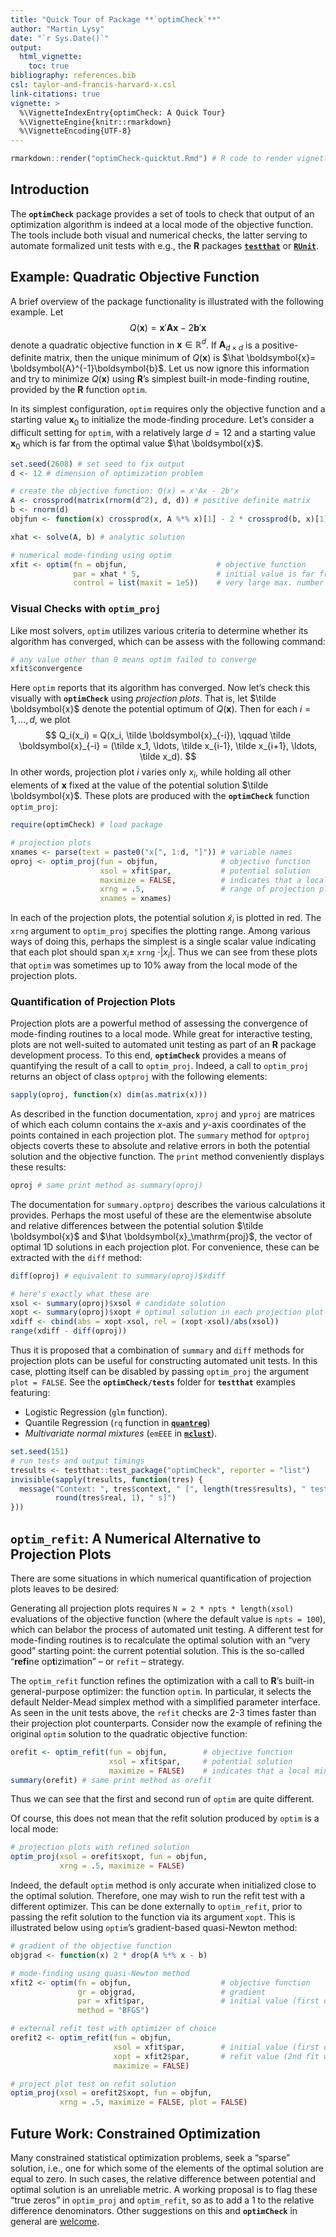 ```yaml
---
title: "Quick Tour of Package **`optimCheck`**"
author: "Martin Lysy"
date: "`r Sys.Date()`"
output:
  html_vignette:
    toc: true
bibliography: references.bib
csl: taylor-and-francis-harvard-x.csl
link-citations: true
vignette: >
  %\VignetteIndexEntry{optimCheck: A Quick Tour}
  %\VignetteEngine{knitr::rmarkdown}
  %\VignetteEncoding{UTF-8}
---
```


```r

rmarkdown::render("optimCheck-quicktut.Rmd") # R code to render vignette

```

<!-- latex macros -->
\newcommand{\xx}{\boldsymbol{x}}
\newcommand{\bb}{\boldsymbol{b}}
\renewcommand{\AA}{\boldsymbol{A}}

## Introduction

The **`optimCheck`** package provides a set of tools to check that output of an optimization algorithm is indeed at a local mode of the objective function.  The tools include both visual and numerical checks, the latter serving to automate formalized unit tests with e.g., the **R** packages [**`testthat`**](https://CRAN.R-project.org/package=testthat) or [**`RUnit`**](https://CRAN.R-project.org/package=RUnit).  

## Example: Quadratic Objective Function

A brief overview of the package functionality is illustrated with the following example.  Let
$$
Q(\xx) = \xx'\AA\xx - 2 \bb'\xx
$$
denote a quadratic objective function in $\xx \in \mathbb R^d$.  If $\AA_{d \times d}$ is a positive-definite matrix, then the unique minimum of $Q(\xx)$ is $\hat \xx = \AA^{-1}\bb$.  Let us now ignore this information and try to minimize $Q(\xx)$ using **R**'s simplest built-in mode-finding routine, provided by the **R** function `optim`.

In its simplest configuration, `optim` requires only the objective function and a starting value $\xx_0$ to initialize the mode-finding procedure.  Let's consider a difficult setting for `optim`, with a relatively large $d = 12$ and a starting value $\xx_0$ which is far from the optimal value $\hat \xx$.
```r
set.seed(2608) # set seed to fix output
d <- 12 # dimension of optimization problem

# create the objective function: Q(x) = x'Ax - 2b'x
A <- crossprod(matrix(rnorm(d^2), d, d)) # positive definite matrix
b <- rnorm(d)
objfun <- function(x) crossprod(x, A %*% x)[1] - 2 * crossprod(b, x)[1]

xhat <- solve(A, b) # analytic solution

# numerical mode-finding using optim
xfit <- optim(fn = objfun,                    # objective function
              par = xhat * 5,                 # initial value is far from the solution
              control = list(maxit = 1e5))    # very large max. number of iterations

```

### Visual Checks with `optim_proj`

Like most solvers, `optim` utilizes various criteria to determine whether its algorithm has converged, which can be assess with the following command:
```r
# any value other than 0 means optim failed to converge
xfit$convergence 
```
Here `optim` reports that its algorithm has converged.  Now let's check this visually with **`optimCheck`** using *projection plots*.  That is, let $\tilde \xx$ denote the potential optimum of $Q(\xx)$.  Then for each $i = 1,\ldots,d$, we plot 
$$
Q_i(x_i) = Q(x_i, \tilde \xx_{-i}), \qquad \tilde \xx_{-i} = (\tilde x_1, \ldots, \tilde x_{i-1}, \tilde x_{i+1}, \ldots, \tilde x_d).
$$
In other words, projection plot $i$ varies only $x_i$, while holding all other elements of $\xx$ fixed at the value of the potential solution $\tilde \xx$.  These plots are produced with the **`optimCheck`** function `optim_proj`:
```r
require(optimCheck) # load package

# projection plots
xnames <- parse(text = paste0("x[", 1:d, "]")) # variable names
oproj <- optim_proj(fun = objfun,              # objective function
                    xsol = xfit$par,           # potential solution
                    maximize = FALSE,          # indicates that a local minimum is sought
                    xrng = .5,                 # range of projection plot: x_i +/- .5*|x_i|
                    xnames = xnames)

```
In each of the projection plots, the potential solution $\tilde x_i$ is plotted in red.  The `xrng` argument to `optim_proj` specifies the plotting range.  Among various ways of doing this, perhaps the simplest is a single scalar value indicating that each plot should span $x_i \pm$ `xrng` $\cdot |x_i|$.  Thus we can see from these plots that `optim` was sometimes up to 10% away from the local mode of the projection plots.

### Quantification of Projection Plots

Projection plots are a powerful method of assessing the convergence of mode-finding routines to a local mode.  While great for interactive testing, plots are not well-suited to automated unit testing as part of an **R** package development process.  To this end, **`optimCheck`** provides a means of quantifying the result of a call to `optim_proj`.  Indeed, a call to `optim_proj` returns an object of class `optproj` with the following elements:
```r
sapply(oproj, function(x) dim(as.matrix(x)))
```
As described in the function documentation, `xproj` and `yproj` are matrices of which each column contains the $x$-axis and $y$-axis coordinates of the points contained in each projection plot.  The `summary` method for `optproj` objects coverts these to absolute and relative errors in both the potential solution and the objective function.  The `print` method conveniently displays these results:
```r
oproj # same print method as summary(oproj)
```
The documentation for `summary.optproj` describes the various calculations it provides.  Perhaps the most useful of these are the elementwise absolute and relative differences between the potential solution $\tilde \xx$ and $\hat \xx_\mathrm{proj}$, the vector of optimal 1D solutions in each projection plot. For convenience, these can be extracted with the `diff` method:
```r
diff(oproj) # equivalent to summary(oproj)$xdiff

# here's exactly what these are
xsol <- summary(oproj)$xsol # candidate solution
xopt <- summary(oproj)$xopt # optimal solution in each projection plot
xdiff <- cbind(abs = xopt-xsol, rel = (xopt-xsol)/abs(xsol))
range(xdiff - diff(oproj))
```
Thus it is proposed that a combination of `summary` and `diff` methods for projection plots can be useful for constructing automated unit tests.  In this case, plotting itself can be disabled by passing `optim_proj` the argument `plot = FALSE`.  See the **`optimCheck/tests`** folder for **`testthat`** examples featuring: 

- Logistic Regression (`glm` function).
- Quantile Regression (`rq` function in [**`quantreg`**](https://cran.r-project.org/web/packages/quantreg/index.html))
- *Multivariate normal mixtures* (`emEEE` in [**`mclust`**](https://cran.r-project.org/web/packages/quantreg/index.html)).

```r
set.seed(151)
# run tests and output timings
tresults <- testthat::test_package("optimCheck", reporter = "list")
invisible(sapply(tresults, function(tres) {
  message("Context: ", tres$context, " [", length(tres$results), " tests -- ",
          round(tres$real, 1), " s]")
}))
```

## `optim_refit`: A Numerical Alternative to Projection Plots

There are some situations in which numerical quantification of projection plots leaves to be desired:

Generating all projection plots requires `N = 2 * npts * length(xsol)` evaluations of the objective function (where the default value is `npts = 100`), which can belabor the process of automated unit testing.  A different test for mode-finding routines is to recalculate the optimal solution with an "very good" starting point: the current potential solution.  This is the so-called "**refi**ne op**t**izimation" -- or `refit` -- strategy.  

The `optim_refit` function refines the optimization with a call to **R**'s built-in general-purpose optimizer: the function `optim`.  In particular, it selects the default Nelder-Mead simplex method with a simplified parameter interface.  As seen in the unit tests above, the `refit` checks are 2-3 times faster than their projection plot counterparts.  Consider now the example of refining the original `optim` solution to the quadratic objective function:
```r
orefit <- optim_refit(fun = objfun,        # objective function
                      xsol = xfit$par,     # potential solution
                      maximize = FALSE)    # indicates that a local minimum is sought
summary(orefit) # same print method as orefit
```
Thus we can see that the first and second run of `optim` are quite different. 

Of course, this does not mean that the refit solution produced by `optim` is a local mode:
```r
# projection plots with refined solution
optim_proj(xsol = orefit$xopt, fun = objfun,
           xrng = .5, maximize = FALSE)
```
Indeed, the default `optim` method is only accurate when initialized close to the optimal solution.  Therefore, one may wish to run the refit test with a different optimizer.  This can be done externally to `optim_refit`, prior to passing the refit solution to the function via its argument `xopt`.  This is illustrated below using `optim`'s gradient-based quasi-Newton method:
```r
# gradient of the objective function
objgrad <- function(x) 2 * drop(A %*% x - b)

# mode-finding using quasi-Newton method
xfit2 <- optim(fn = objfun,                    # objective function
               gr = objgrad,                   # gradient
               par = xfit$par,                 # initial value (first optim fit)
               method = "BFGS")

# external refit test with optimizer of choice
orefit2 <- optim_refit(fun = objfun,
                       xsol = xfit$par,        # initial value (first optim fit)
                       xopt = xfit2$par,       # refit value (2nd fit with quasi-Newton method
                       maximize = FALSE)

# project plot test on refit solution
optim_proj(xsol = orefit2$xopt, fun = objfun,
           xrng = .5, maximize = FALSE, plot = FALSE)
```

<!-- the elementwise optima  -->
<!-- - It is difficult to combine local optima of different projection plots into a global optimal solution -->
<!-- for package development. (as with (http://r-pkgs.had.co.nz/tests.html)[**`testthat`**]),  -->

## Future Work: Constrained Optimization

Many constrained statistical optimization problems, seek a "sparse" solution, i.e., one for which some of the elements of the optimal solution are equal to zero.  In such cases, the relative difference between potential and optimal solution is an unreliable metric.  A working proposal is to flag these "true zeros" in `optim_proj` and `optim_refit`, so as to add a 1 to the relative difference denominators.  Other suggestions on this and **`optimCheck`** in general are [welcome](mailto:mlysy@uwaterloo.ca).
